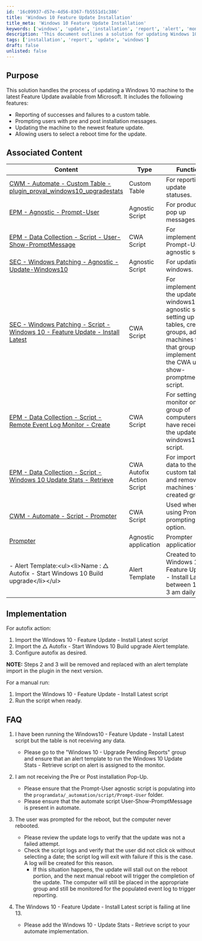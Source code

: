 ```yaml
---
id: '16c09937-d57e-4d56-8367-fb5551d1c386'
title: 'Windows 10 Feature Update Installation'
title_meta: 'Windows 10 Feature Update Installation'
keywords: ['windows', 'update', 'installation', 'report', 'alert', 'monitoring']
description: 'This document outlines a solution for updating Windows 10 machines to the latest Feature Update from Microsoft. It includes features such as reporting successes and failures, user prompts for installation, reboot scheduling, and integration with custom tables for tracking update statuses.'
tags: ['installation', 'report', 'update', 'windows']
draft: false
unlisted: false
---
```

## Purpose

This solution handles the process of updating a Windows 10 machine to the latest Feature Update available from Microsoft. It includes the following features:

- Reporting of successes and failures to a custom table.
- Prompting users with pre and post installation messages.
- Updating the machine to the newest feature update.
- Allowing users to select a reboot time for the update.

## Associated Content

| Content                                                                                                                                              | Type              | Function                                                                                          |
|------------------------------------------------------------------------------------------------------------------------------------------------------|-------------------|---------------------------------------------------------------------------------------------------|
| [CWM - Automate - Custom Table - plugin_proval_windows10_upgradestats](https://proval.itglue.com/DOC-5078775-9746809)                             | Custom Table      | For reporting on update statuses.                                                                  |
| [EPM - Agnostic - Prompt-User](https://proval.itglue.com/DOC-5078775-9580402)                                                                    | Agnostic Script    | For producing pop up messages.                                                                     |
| [EPM - Data Collection - Script - User-Show-PromptMessage](https://proval.itglue.com/DOC-5078775-9739032)                                        | CWA Script        | For implementing Prompt-User agnostic script.                                                    |
| [SEC - Windows Patching - Agnostic - Update-Windows10](https://proval.itglue.com/DOC-5078775-9447713)                                            | Agnostic Script    | For updating windows.                                                                              |
| [SEC - Windows Patching - Script - Windows 10 - Feature Update - Install Latest](https://proval.itglue.com/DOC-5078775-9744053)                 | CWA Script        | For implementing the update-windows10 agnostic script, setting up tables, creating groups, adding machines to that group, and implementing the CWA user-show-promptmessage script. |
| [EPM - Data Collection - Script - Remote Event Log Monitor - Create](https://proval.itglue.com/DOC-5078775-9742626)                               | CWA Script        | For setting up a monitor on a group of computers who have received the update-windows10 script.   |
| [EPM - Data Collection - Script - Windows 10 Update Stats - Retrieve](https://proval.itglue.com/DOC-5078775-9747193)                             | CWA Autofix Action Script | For importing data to the custom table and removing machines from created group.                  |
| [CWM - Automate - Script - Prompter](https://proval.itglue.com/DOC-5078775-10243074)                                                             | CWA Script        | Used when using Prompter prompting option.                                                         |
| [Prompter](https://proval.itglue.com/DOC-5078775-10224100)                                                                                       | Agnostic application | Prompter application.                                                                              |
| - Alert Template:\<ul>\<li>Name : △ Autofix - Start Windows 10 Build upgrade\</li>\</ul>                                                            | Alert Template    | Created to call Windows 10 - Feature Update - Install Latest between 1 and 3 am daily            |

## Implementation

For autofix action:

1. Import the Windows 10 - Feature Update - Install Latest script
2. Import the △ Autofix - Start Windows 10 Build upgrade Alert template.
3. Configure autofix as desired.

**NOTE:** Steps 2 and 3 will be removed and replaced with an alert template import in the plugin in the next version.

For a manual run:

1. Import the Windows 10 - Feature Update - Install Latest script 
2. Run the script when ready.

## FAQ

1. I have been running the Windows10 - Feature Update - Install Latest script but the table is not receiving any data.
   - Please go to the "Windows 10 - Upgrade Pending Reports" group and ensure that an alert template to run the Windows 10 Update Stats - Retrieve script on alert is assigned to the monitor.

2. I am not receiving the Pre or Post installation Pop-Up.
   - Please ensure that the Prompt-User agnostic script is populating into the `programdata/_automation/script/Prompt-User` folder.
   - Please ensure that the automate script User-Show-PromptMessage is present in automate.

3. The user was prompted for the reboot, but the computer never rebooted.
   - Please review the update logs to verify that the update was not a failed attempt.
   - Check the script logs and verify that the user did not click ok without selecting a date; the script log will exit with failure if this is the case. A log will be created for this reason.
     - If this situation happens, the update will stall out on the reboot portion, and the next manual reboot will trigger the completion of the update. The computer will still be placed in the appropriate group and still be monitored for the populated event log to trigger reporting.

4. The Windows 10 - Feature Update - Install Latest script is failing at line 13.
   - Please add the Windows 10 - Update Stats - Retrieve script to your automate implementation.











